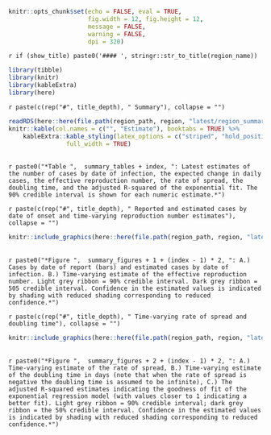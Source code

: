 
```r
knitr::opts_chunk$set(echo = FALSE, eval = TRUE,
                      fig.width = 12, fig.height = 12,
                      message = FALSE,
                      warning = FALSE,
                      dpi = 320)
```


`r if (show_title) paste0('#### ', stringr::str_to_title(region_name))`

```r
library(tibble)
library(knitr)
library(kableExtra)
library(here)
```

`r paste(c(rep("#", title_depth), " Summary"), collapse = "")`

```r
readRDS(here::here(file.path(region_path, region, "latest/region_summary.rds"))) %>% 
knitr::kable(col.names = c("", "Estimate"), booktabs = TRUE) %>% 
    kableExtra::kable_styling(latex_options = c("striped", "hold_position"),
                full_width = TRUE)
```

<br>
`r paste0("*Table ",  summary_tables + index, ": Latest estimates of the number of cases by date of infection, the expected change in daily cases, the effective reproduction number, the rate of spread, the doubling time, and the adjusted R-squared of the exponential fit. The 90% credible interval is shown for each numeric estimate.*")`

`r paste(c(rep("#", title_depth), " Reported and estimated cases by date of onset and time-varying reproduction number estimates"), collapse = "")`

```r
knitr::include_graphics(here::here(file.path(region_path, region, "latest/rt_cases_plot.png")))
```
<br>
`r paste0("*Figure ",  summary_figures + 1 + (index - 1) * 2, ": A.) Cases by date of report (bars) and estimated cases by date of infection. B.) Time-varying estimate of the effective reproduction number. Light grey ribbon = 90% credible interval. Dark grey ribbon = 505 credible interval. Confidence in the estimated values is indicated by shading with reduced shading corresponding to reduced confidence.*")`

`r paste(c(rep("#", title_depth), " Time-varying rate of spread and doubling time"), collapse = "")`

```r
knitr::include_graphics(here::here(file.path(region_path, region, "latest/rate_spread_plot.png")))
```

<br>
`r paste0("*Figure ",  summary_figures + 2 + (index - 1) * 2, ": A.) Time-varying estimate of the rate of spread, B.) Time-varying estimate of the doubling time in days (note that when the rate of spread is negative the doubling time is assumed to be infinite), C.) The adjusted R-squared estimates indicating the goodness of fit of the exponential regression model (with values closer to 1 indicating a better fit). Light grey ribbon = 90% credible interval; dark grey ribbon = the 50% credible interval. Confidence in the estimated values is indicated by shading with reduced shading corresponding to reduced confidence.*")`

